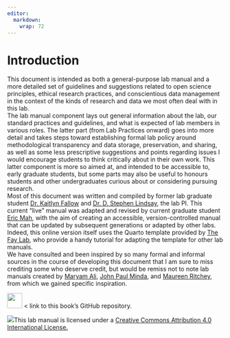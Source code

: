 ```yaml
---
editor: 
  markdown: 
    wrap: 72
---
```


# Introduction

This document is intended as both a general-purpose lab manual and a
more detailed set of guidelines and suggestions related to open science
principles, ethical research practices, and conscientious data
management in the context of the kinds of research and data we most
often deal with in this lab. <br> The lab manual component lays out
general information about the lab, our standard practices and
guidelines, and what is expected of lab members in various roles. The
latter part (from Lab Practices onward) goes into more detail and takes
steps toward establishing formal lab policy around methodological
transparency and data storage, preservation, and sharing, as well as
some less prescriptive suggestions and points regarding issues I would
encourage students to think critically about in their own work. This
latter component is more so aimed at, and intended to be accessible to,
early graduate students, but some parts may also be useful to honours
students and other undergraduates curious about or considering pursuing
research. <br> Most of this document was written and compiled by former
lab graduate student [Dr. Kaitlyn
Fallow](https://www.uvic.ca/socialsciences/psychology/people/graduate/recent-graduates/fallowkaitlyn.php)
and [Dr. D. Stephen
Lindsay](https://www.uvic.ca/socialsciences/psychology/people/faculty-directory/lindsaysteve.php),
the lab PI. This current "live" manual was adapted and revised by
current graduate student [Eric Mah](https://ericymah.netlify.app/), with
the aim of creating an accessible, version-controlled manual that can be
updated by subsequent generations or adapted by other labs. Indeed, this
online version itself uses the Quarto template provided by [The Fay
Lab](https://thefaylab.github.io/lab-manual/), who provide a handy
tutorial for adapting the template for other lab manuals. <br> We have
consulted and been inspired by so many formal and informal sources in
the course of developing this document that I am sure to miss crediting
some who deserve credit, but would be remiss not to note lab manuals
created by [Maryam Ali](https://github.com/alylab/labmanual), [John Paul
Minda](https://osf.io/8b6kj/), and [Maureen
Ritchey](https://github.com/memobc/memolab-manual), from which we gained
specific inspiration.

[![](https://github.githubassets.com/images/modules/logos_page/GitHub-Mark.png){fig-align="left"
width="35px"}](https://github.com/thefaylab/lab-manual) \< link to this
book's GitHub repository.

<!-- ![](img/openscapes_hex_badge.png){width="25%"} -->

<!-- [*We're proud Openscapes Champions!*](https://openscapes.org) -->

<!-- ------------------------------------------------------------------------ -->

[![](img/creative_commons.png)](http://creativecommons.org/licenses/by/4.0/){fig-alt="Creative Commons License"}This
lab manual is licensed under a [Creative Commons Attribution 4.0 International
License.](http://creativecommons.org/licenses/by/4.0/)
